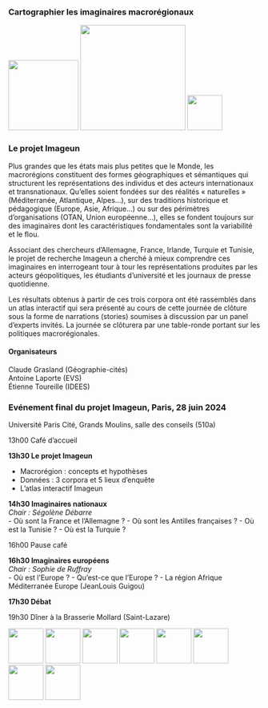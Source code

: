 :::::: section
::::: para
:::: paraContent
# Cartographier les imaginaires macrorégionaux
![](figures/hero/anr-dfg.jpg){width=10em} ![](figures/hero/logo-imageun.png){width=15em} ![](figures/hero/cist.png){width=5em}
::::
:::::  
:::::: 

:::::::: section
::::::: grid-container
:::::: grid-nocol

:::: para
::: paraContent
### Le projet Imageun
:::
::::

Plus grandes que les états mais plus petites que le Monde, les macrorégions constituent des formes géographiques et sémantiques qui structurent les représentations des individus et des acteurs internationaux et transnationaux. Qu’elles soient fondées sur des réalités « naturelles » (Méditerranée, Atlantique, Alpes…), sur des traditions historique et pédagogique (Europe, Asie, Afrique…) ou sur des périmètres d’organisations (OTAN, Union européenne…), elles se fondent toujours sur des imaginaires dont les caractéristiques fondamentales sont la variabilité et le flou.

Associant des chercheurs d’Allemagne, France, Irlande, Turquie et Tunisie, le projet de recherche Imageun a cherché à mieux comprendre ces imaginaires en interrogeant tour à tour les représentations produites par les acteurs géopolitiques, les étudiants d’université et les journaux de presse quotidienne. 

Les résultats obtenus à partir de ces trois corpora ont été rassemblés dans un atlas interactif qui sera présenté au cours de cette journée de clôture sous la forme de narrations (stories) soumises à discussion par un panel d’experts invités. La journée se clôturera par une table-ronde portant sur les politiques macrorégionales.

#### Organisateurs
Claude Grasland (Géographie-cités)  
Antoine Laporte (EVS)  
Étienne Toureille (IDEES)

:::: para
::: paraContent
### Evénement final du projet Imageun, Paris, 28 juin 2024
Université Paris Cité, Grands Moulins, salle des conseils (510a)
:::
::::

13h00 Café d’accueil

**13h30 Le projet Imageun**

-   Macrorégion : concepts et hypothèses
-   Données : 3 corpora et 5 lieux d’enquête
-   L’atlas interactif Imageun

**14h30	 Imaginaires nationaux**  
*Chair : Ségolène Débarre*  
-   Où sont la France et l’Allemagne ?
-   Où sont les Antilles françaises ?
-   Où est la Tunisie ?
-   Où est la Turquie ?

16h00 Pause café

**16h30 Imaginaires européens**  
*Chair : Sophie de Ruffray*  
-   Où est l’Europe ?
-   Qu’est-ce que l’Europe ?
-   La région Afrique Méditerranée Europe (JeanLouis Guigou)

**17h30 Débat**

19h30 Dîner à la Brasserie Mollard (Saint-Lazare)

![](figures/hero/geocite.jpg){width=5em}
![](figures/hero/idees.png){width=5em} ![](figures/hero/evs.jpg){width=5em} ![](figures/hero/ucd.png){width=5em} ![](figures/hero/irmc.png){width=5em} ![](figures/hero/khas.png){width=5em} ![](figures/hero/frankfort.png){width=5em} ![](figures/hero/fau.png){width=5em}
::::::
:::::::
:::::::: 



